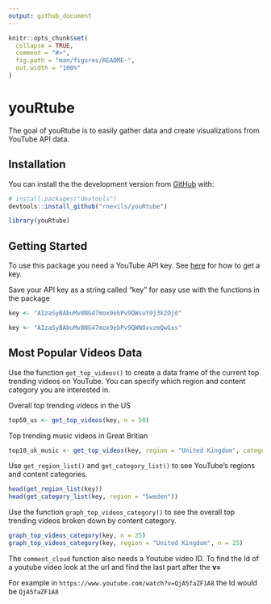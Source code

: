 ```yaml
---
output: github_document
---
```


<!-- README.md is generated from README.Rmd. Please edit that file -->

```r
knitr::opts_chunk$set(
  collapse = TRUE,
  comment = "#>",
  fig.path = "man/figures/README-",
  out.width = "100%"
)
```

# youRtube

<!-- badges: start -->
<!-- badges: end -->

The goal of youRtube is to easily gather data and create visualizations from YouTube API data. 

## Installation

You can install the the development version from [GitHub](https://github.com/) with:

``` r
# install.packages("devtools")
devtools::install_github("rnevils/youRtube")
```

```r
library(youRtube)
```

## Getting Started

To use this package you need a YouTube API key. See [here](https://developers.google.com/youtube/v3/getting-started) for how to get a key.

Save your API key as a string called "key" for easy use with the functions in the package

```r
key <- "AIzaSyBAbuMv8NG47mox9ebPv9QWsuY9j3k2Ojd"
```
```r
key <- "AIzaSyBAbuMv8NG47mox9ebPv9QWNOxvzmQwGxs"
```

## Most Popular Videos Data

Use the function `get_top_videos()` to create a data frame of the current top trending videos on YouTube. You can specify which region and content category you are interested in.

Overall top trending videos in the US
```r
top50_us <- get_top_videos(key, n = 50)
```
Top trending music videos in Great Britian
```r
top10_uk_music <- get_top_videos(key, region = "United Kingdom", category = "Music")
```

Use `get_region_list()` and `get_category_list()` to see YouTube's regions and content categories.

```r
head(get_region_list(key))
head(get_category_list(key, region = "Sweden"))
```

Use the function `graph_top_videos_category()` to see the overall top trending videos broken down by content category.

```r
graph_top_videos_category(key, n = 25)
graph_top_videos_category(key, region = "United Kingdom", n = 25)
```

The `comment_cloud` function also needs a Youtube video ID. To find the Id of a youtube video look at the url and find the last part after the **v=**

For example in `https://www.youtube.com/watch?v=QjA5faZF1A8` the Id would be `QjA5faZF1A8`


